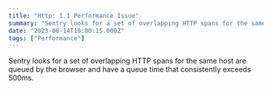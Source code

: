 ```yaml
---
title: "Http: 1.1 Performance Issue"
summary: "Sentry looks for a set of overlapping HTTP spans for the same host are queued by the browser and have a queue time that consistently exceeds 500ms...."
date: "2023-08-14T18:00:15.000Z"
tags: ["Performance"]
---
```


  Sentry looks for a set of overlapping HTTP spans for the same host are queued by the browser and have a queue time that consistently exceeds 500ms.\
[](https://docs.sentry.io/product/issues/issue-details/performance-issues/http-overhead/)
